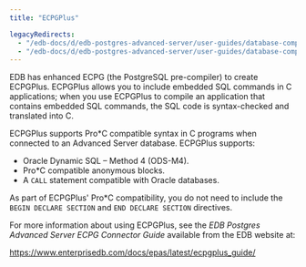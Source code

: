 ```yaml
---
title: "ECPGPlus"

legacyRedirects:
  - "/edb-docs/d/edb-postgres-advanced-server/user-guides/database-compatibility-for-oracle-developers-guide/13/ecpgplus.html"
  - "/edb-docs/d/edb-postgres-advanced-server/user-guides/database-compatibility-for-oracle-developers-guide/latest/ecpgplus.html"
---
```


<div id="ecpgplus" class="registered_link"></div>

EDB has enhanced ECPG (the PostgreSQL pre-compiler) to create ECPGPlus. ECPGPlus allows you to include embedded SQL commands in C applications; when you use ECPGPlus to compile an application that contains embedded SQL commands, the SQL code is syntax-checked and translated into C.

ECPGPlus supports Pro\*C compatible syntax in C programs when connected to an Advanced Server database. ECPGPlus supports:

-   Oracle Dynamic SQL – Method 4 (ODS-M4).
-   Pro\*C compatible anonymous blocks.
-   A `CALL` statement compatible with Oracle databases.

As part of ECPGPlus' Pro\*C compatibility, you do not need to include the `BEGIN DECLARE SECTION` and `END DECLARE SECTION` directives.

For more information about using ECPGPlus, see the *EDB Postgres Advanced Server ECPG Connector Guide* available from the EDB website at:

<https://www.enterprisedb.com/docs/epas/latest/ecpgplus_guide/>
